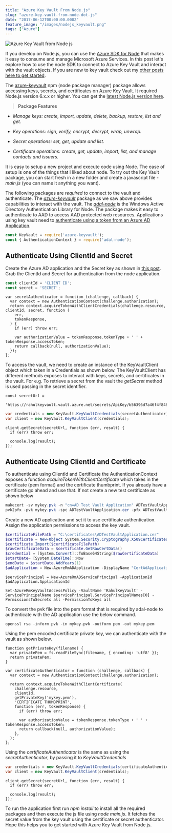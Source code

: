 ```yaml
---
title: "Azure Key Vault From Node.js"
slug: "azure-key-vault-from-node-dot-js"
date: "2017-06-12T00:00:00.000Z"
feature_image: "/images/nodejs_keyvault.png"
tags: ["Azure"]
---
```


![Azure Key Vault from Node js](/images/nodejs_keyvault.png)

If you develop on Node.js, you can use the [Azure SDK for Node](https://github.com/Azure/azure-sdk-for-node) that makes it easy to consume and manage Microsoft Azure Services. In this post let's explore how to use the node SDK to connect to Azure Key Vault and interact with the vault objects. If you are new to key vault check out my [other posts here to get started](/blog/tag/azure-key-vault/).

The [azure-keyvault](https://www.npmjs.com/package/azure-keyvault) npm (node package manager) package allows accessing keys, secrets, and certificates on Azure Key Vault. It required Node.js version 6.x.x or higher. You can get the [latest Node.js version here](https://nodejs.org/en/).

> **Package Features**

*   _Manage keys: create, import, update, delete, backup, restore, list and get._

*   _Key operations: sign, verify, encrypt, decrypt, wrap, unwrap._

*   _Secret operations: set, get, update and list._

*   _Certificate operations: create, get, update, import, list, and manage contacts and issuers._

It is easy to setup a new project and execute code using Node. The ease of setup is one of the things that I liked about node. To try out the Key Vault package, you can start fresh in a new folder and create a javascript file - _main.js_ (you can name it anything you want).

The following packages are _required_ to connect to the vault and authenticate. The _[azure-keyvault](https://www.npmjs.com/package/azure-keyvault)_ package as we saw above provides capabilities to interact with the vault. The [_adal-node_](https://www.npmjs.com/package/adal-node) is the Windows Active Directory Authentication Library for Node. The package makes it easy to authenticate to AAD to access AAD protected web resources. Applications using key vault need to [authenticate using a token from an Azure AD Application](/posts/authenticating-a-client-application-with-azure-key-vault/).

```javascript
const KeyVault = require('azure-keyvault');
const { AuthenticationContext } = require('adal-node');
```
    

**Authenticate Using ClientId and Secret**
------------------------------------------

Create the Azure AD application and the Secret key as shown in [this post](/posts/authenticating-a-client-application-with-azure-key-vault/). Grab the ClientId and Secret for authentication from the node application.

```javascript
const clientId = 'CLIENT ID';
const secret = 'SECRET';
```
    
    var secretAuthenticator = function (challenge, callback) {
      var context = new AuthenticationContext(challenge.authorization);
      return context.acquireTokenWithClientCredentials(challenge.resource, clientId, secret, function (
        err,
        tokenResponse,
      ) {
        if (err) throw err;
    
        var authorizationValue = tokenResponse.tokenType + ' ' + tokenResponse.accessToken;
        return callback(null, authorizationValue);
      });
    };
    

To access the vault, we need to create an instance of the KeyVaultClient object which taken in a Credentials as shown below. The KeyVaultClient has different methods exposes to interact with keys, secrets, and certificates in the vault. For e.g. To retrieve a secret from the vault the _getSecret_ method is used passing in the secret identifier.

    const secretUrl =
      'https://rahulkeyvault.vault.azure.net/secrets/ApiKey/b56396d7a46f4f848481de2e149ef069';
```csharp
var credentials = new KeyVault.KeyVaultCredentials(secretAuthenticator);
var client = new KeyVault.KeyVaultClient(credentials);
```
    
    client.getSecret(secretUrl, function (err, result) {
      if (err) throw err;
    
      console.log(result);
    });
    

**Authenticate Using ClientId and Certificate**
-----------------------------------------------

To authenticate using ClientId and Certificate the AuthenticationContext exposes a function _acquireTokenWithClientCertificate_ which takes in the certificate (pem format) and the certificate thumbprint. If you already have a certificate go ahead and use that. If not create a new test certificate as shown below

```powershell
makecert -sv mykey.pvk -n "cn=AD Test Vault Application" ADTestVaultApplication.cer -b 03/03/2017 -e 06/05/2018 -r
pvk2pfx -pvk mykey.pvk -spc ADTestVaultApplication.cer -pfx ADTestVaultApplication.pfx -po test
```
    

Create a new AD application and set it to use certificate authentication. Assign the application permissions to access the key vault.

```powershell
$certificateFilePath = "C:\certificates\ADTestVaultApplication.cer"
$certificate = New-Object System.Security.Cryptography.X509Certificates.X509Certificate2
$certificate.Import($certificateFilePath)
$rawCertificateData = $certificate.GetRawCertData()
$credential = [System.Convert]::ToBase64String($rawCertificateData)
$startDate= [System.DateTime]::Now
$endDate = $startDate.AddYears(1)
$adApplication = New-AzureRmADApplication -DisplayName "CertAdApplication" -HomePage  "http://www.test.com" -IdentifierUris "http://www.test.com" -CertValue $credential  -StartDate $startDate -EndDate $endDate
```
    
    $servicePrincipal = New-AzureRmADServicePrincipal -ApplicationId $adApplication.ApplicationId
    
    Set-AzureRmKeyVaultAccessPolicy -VaultName 'RahulKeyVault' -ServicePrincipalName $servicePrincipal.ServicePrincipalNames[0] -PermissionsToSecrets all -PermissionToKeys all
    

To convert the pvk file into the pem format that is required by adal-node to authenticate with the AD application use the below command.

    openssl rsa -inform pvk -in mykey.pvk -outform pem -out mykey.pem
    

Using the pem encoded certificate private key, we can authenticate with the vault as shown below.

    function getPrivateKey(filename) {
      var privatePem = fs.readFileSync(filename, { encoding: 'utf8' });
      return privatePem;
    }
    
    var certificateAuthenticator = function (challenge, callback) {
      var context = new AuthenticationContext(challenge.authorization);
    
      return context.acquireTokenWithClientCertificate(
        challenge.resource,
        clientId,
        getPrivateKey('mykey.pem'),
        'CERTIFICATE THUMBPRINT',
        function (err, tokenResponse) {
          if (err) throw err;
    
          var authorizationValue = tokenResponse.tokenType + ' ' + tokenResponse.accessToken;
          return callback(null, authorizationValue);
        },
      );
    };
    

Using the _certificateAuthenticator_ is the same as using the _secretAuthenticator_, by passing it to _KeyVaultCredentials_

```csharp
var credentials = new KeyVault.KeyVaultCredentials(certificateAuthenticator);
var client = new KeyVault.KeyVaultClient(credentials);
```
    
    client.getSecret(secretUrl, function (err, result) {
      if (err) throw err;
    
      console.log(result);
    });
    

To run the application first run _npm install_ to install all the required packages and then execute the js file using _node main.js_. It fetches the secret value from the key vault using the certificate or secret authenticator. Hope this helps you to get started with Azure Key Vault from Node.js.